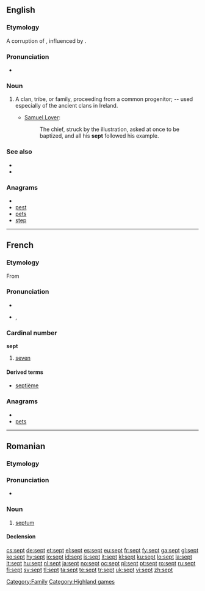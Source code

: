 ==English==
{{webster}}

===Etymology===
A corruption of {{term|sect|lang=en}}, influenced by {{etyl|la}} {{attention|la}} {{term|saeptum||fence, enclosure|lang=la}}.

===Pronunciation===
* {{a|UK|US}} {{IPA|/sɛpt/}}
*: {{rhymes|ɛpt}}

===Noun===
{{en-noun}}

# A clan, tribe, or family, proceeding from a common progenitor; -- used especially of the ancient clans in Ireland.
#* {{rfdate}} [[w:Samuel Lover|Samuel Lover]]:
#*: The chief, struck by the illustration, asked at once to be baptized, and all his '''sept''' followed his example.

===See also===
* {{pedialite}}
* {{Wikisource1911Enc Citation|Sept}}

===Anagrams===
* {{alphagram|epst}}
* [[pest#English|pest]]
* [[pets#English|pets]]
* [[step#English|step]]

[[Category:Family]]
[[Category:Highland games]]

----

==French==

===Etymology===
From {{etyl|la|fr}} {{term|septem|lang=la}}

===Pronunciation===
* {{audio|Fr-sept.ogg|audio}}
* {{IPA|lang=fr|/sɛt/}}, {{SAMPA|/sEt/}}

===Cardinal number===
'''sept'''

# {{cardinal|lang=fr}} [[seven]]

====Derived terms====
* [[septième]]

===Anagrams===
* {{alphagram|epst}}
* [[pets#French|pets]]

----

==Romanian==

===Etymology===
{{etyl|la|ro}} {{term|septum|lang=la}}

===Pronunciation===
* {{IPA|[sept]|lang=ro}}

===Noun===
{{ro-noun|n|septuri}}

# {{anatomy|lang=ro}} [[septum]]

====Declension====
{{ro-noun-n|pl=septuri|def=septul}}

[[cs:sept]]
[[de:sept]]
[[et:sept]]
[[el:sept]]
[[es:sept]]
[[eu:sept]]
[[fr:sept]]
[[fy:sept]]
[[ga:sept]]
[[gl:sept]]
[[ko:sept]]
[[hy:sept]]
[[io:sept]]
[[id:sept]]
[[is:sept]]
[[it:sept]]
[[kl:sept]]
[[ku:sept]]
[[lo:sept]]
[[la:sept]]
[[lt:sept]]
[[hu:sept]]
[[nl:sept]]
[[ja:sept]]
[[no:sept]]
[[oc:sept]]
[[pl:sept]]
[[pt:sept]]
[[ro:sept]]
[[ru:sept]]
[[fi:sept]]
[[sv:sept]]
[[tl:sept]]
[[ta:sept]]
[[te:sept]]
[[tr:sept]]
[[uk:sept]]
[[vi:sept]]
[[zh:sept]]